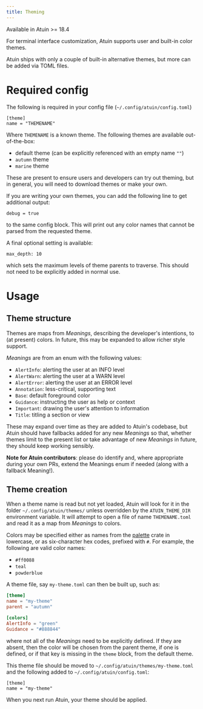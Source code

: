 ```yaml
---
title: Theming
---
```


Available in Atuin >= 18.4

For terminal interface customization, Atuin supports user and built-in color themes.

Atuin ships with only a couple of built-in alternative themes, but more can be added via TOML files.

# Required config

The following is required in your config file (`~/.config/atuin/config.toml`)

```
[theme]
name = "THEMENAME"
```

Where `THEMENAME` is a known theme. The following themes are available out-of-the-box:

* default theme (can be explicitly referenced with an empty name `""`)
* `autumn` theme
* `marine` theme

These are present to ensure users and developers can try out theming, but in general, you
will need to download themes or make your own.

If you are writing your own themes, you can add the following line to get additional output:

```
debug = true
```

to the same config block. This will print out any color names that cannot be parsed from
the requested theme.

A final optional setting is available:

```
max_depth: 10
```

which sets the maximum levels of theme parents to traverse. This should not need to be
explicitly added in normal use.

# Usage

## Theme structure

Themes are maps from *Meanings*, describing the developer's intentions,
to (at present) colors. In future, this may be expanded to allow richer style support.

*Meanings* are from an enum with the following values:

* `AlertInfo`: alerting the user at an INFO level
* `AlertWarn`: alerting the user at a WARN level
* `AlertError`: alerting the user at an ERROR level
* `Annotation`: less-critical, supporting text
* `Base`: default foreground color
* `Guidance`: instructing the user as help or context
* `Important`: drawing the user's attention to information
* `Title`: titling a section or view

These may expand over time as they are added to Atuin's codebase, but Atuin
should have fallbacks added for any new *Meanings* so that, whether themes limit to
the present list or take advantage of new *Meanings* in future, they should
keep working sensibly.

**Note for Atuin contributors**: please do identify and, where appropriate during your own
PRs, extend the Meanings enum if needed (along with a fallback Meaning!).

## Theme creation

When a theme name is read but not yet loaded, Atuin will look for it in the folder
`~/.config/atuin/themes/` unless overridden by the `ATUIN_THEME_DIR` environment
variable. It will attempt to open a file of name `THEMENAME.toml` and read it as a
map from *Meanings* to colors.

Colors may be specified either as names from the [palette](https://ogeon.github.io/docs/palette/master/palette/named/index.html)
crate in lowercase, or as six-character hex codes, prefixed with `#`. For example,
the following are valid color names:

* `#ff0088`
* `teal`
* `powderblue`

A theme file, say `my-theme.toml` can then be built up, such as:

```toml
[theme]
name = "my-theme"
parent = "autumn"

[colors]
AlertInfo = "green"
Guidance = "#888844"

```

where not all of the *Meanings* need to be explicitly defined. If they are absent,
then the color will be chosen from the parent theme, if one is defined, or if that
key is missing in the `theme` block, from the default theme.

This theme file should be moved to `~/.config/atuin/themes/my-theme.toml` and the
following added to `~/.config/atuin/config.toml`:

```
[theme]
name = "my-theme"
```

When you next run Atuin, your theme should be applied.
